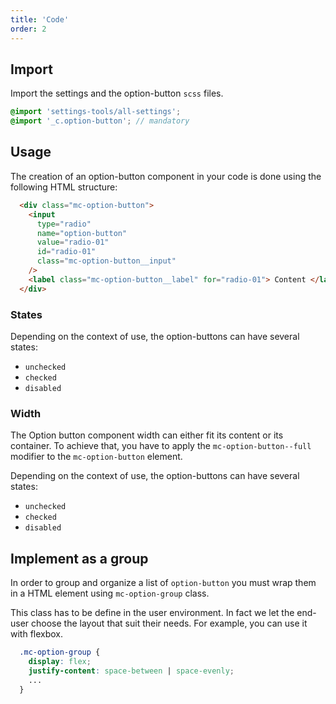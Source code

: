 ```yaml
---
title: 'Code'
order: 2
---
```


## Import

Import the settings and the option-button `scss` files.

```scss
@import 'settings-tools/all-settings';
@import '_c.option-button'; // mandatory
```

## Usage

The creation of an option-button component in your code is done using the following HTML structure:

```HTML
  <div class="mc-option-button">
    <input
      type="radio"
      name="option-button"
      value="radio-01"
      id="radio-01"
      class="mc-option-button__input"
    />
    <label class="mc-option-button__label" for="radio-01"> Content </label>
  </div>
```

### States

Depending on the context of use, the option-buttons can have several states:

- `unchecked`
- `checked`
- `disabled`

<Preview path="default" />

### Width

The Option button component width can either fit its content or its container.
To achieve that, you have to apply the `mc-option-button--full` modifier to the `mc-option-button` element.

<Preview path="width" nude />

Depending on the context of use, the option-buttons can have several states:

- `unchecked`
- `checked`
- `disabled`

<Preview path="default" />

## Implement as a group

In order to group and organize a list of `option-button` you must wrap them in a HTML element using `mc-option-group` class.

This class has to be define in the user environment. In fact we let the end-user choose the layout that suit their needs. 
For example, you can use it with flexbox.

```scss
  .mc-option-group {
    display: flex;
    justify-content: space-between | space-evenly;
    ...
  }
```
